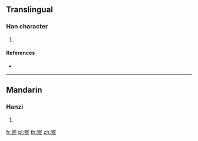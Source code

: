 ==Translingual==

===Han character===
{{Han char|rn=98|rad=瓦|as=08|sn=13|four=90717|canj=FBRMN}}

# {{defn|Han|sort=瓦08}}

====References====
* {{Han ref|kx=0749.360|dkj=21525|dj=1158.150|hdz=21426.180|uh=74FD|ud=29949|bh=DEC2|bd=57026}}

----

==Mandarin==

===Hanzi===
{{cmn-hanzi|pin=[[dàng]] ([[dang4]])|wg=tang<sup>4</sup>}}

# {{defn|lang=cmn|sort=瓦08}}

[[fr:瓽]]
[[pl:瓽]]
[[th:瓽]]
[[zh:瓽]]